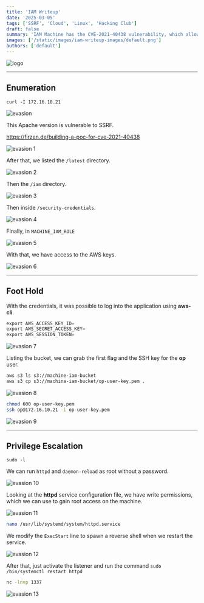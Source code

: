 ```yaml
---
title: 'IAM Writeup'
date: '2025-03-05'
tags: ['SSRF', 'Cloud', 'Linux', 'Hacking Club']
draft: false
summary: 'IAM Machine has the CVE-2021-40438 vulnerability, which allows SSRF in Apache, resulting in temporary AWS credentials and privilege escalation to root.'
images: ['/static/images/iam-writeup-images/default.png']
authors: ['default']
---
```


![logo](/static/images/iam-writeup-images/default.png)

---

## Enumeration

`curl -I 172.16.10.21`

![evasion](/static/images/iam-writeup-images/image.png)

This Apache version is vulnerable to SSRF.

https://firzen.de/building-a-poc-for-cve-2021-40438

![evasion 1](/static/images/iam-writeup-images/image1.png)

After that, we listed the `/latest` directory.

![evasion 2](/static/images/iam-writeup-images/image2.png)

Then the `/iam` directory.

![evasion 3](/static/images/iam-writeup-images/image3.png)

Then inside `/security-credentials`.

![evasion 4](/static/images/iam-writeup-images/image4.png)

Finally, in `MACHINE_IAM_ROLE`

![evasion 5](/static/images/iam-writeup-images/image5.png)

With that, we have access to the AWS keys.

![evasion 6](/static/images/iam-writeup-images/image6.png)

---

## Foot Hold

With the credentials, it was possible to log into the application using **aws-cli**.

```python
export AWS_ACCESS_KEY_ID=
export AWS_SECRET_ACCESS_KEY=
export AWS_SESSION_TOKEN=
```

![evasion 7](/static/images/iam-writeup-images/image7.png)

Listing the bucket, we can grab the first flag and the SSH key for the **op** user.

```bash
aws s3 ls s3://machine-iam-bucket
aws s3 cp s3://machina-iam-bucket/op-user-key.pem .
```

![evasion 8](/static/images/iam-writeup-images/image8.png)

```bash
chmod 600 op-user-key.pem
ssh op@172.16.10.21 -i op-user-key.pem
```

![evasion 9](/static/images/iam-writeup-images/image9.png)

---

## Privilege Escalation

`sudo -l`

We can run `httpd` and `daemon-reload` as root without a password.

![evasion 10](/static/images/iam-writeup-images/image10.png)

Looking at the **httpd** service configuration file, we have write permissions, which we can use to gain root access on the machine.

![evasion 11](/static/images/iam-writeup-images/image11.png)

```bash
nano /usr/lib/systemd/system/httpd.service
```

We modify the `ExecStart` line to spawn a reverse shell when we restart the service.

![evasion 12](/static/images/iam-writeup-images/image12.png)

After that, just activate the listener and run the command `sudo /bin/systemctl restart httpd`

```bash
nc -lnvp 1337
```

![evasion 13](/static/images/iam-writeup-images/image13.png)
